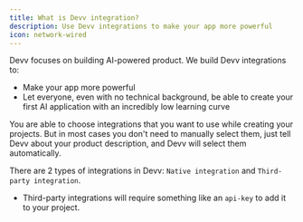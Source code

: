 ```yaml
---
title: What is Devv integration?
description: Use Devv integrations to make your app more powerful
icon: network-wired
---
```


Devv focuses on building AI-powered product. We build Devv integrations to:

-  Make your app more powerful
-  Let everyone, even with no technical background, be able to create your first AI application with an incredibly low learning curve

You are able to choose integrations that you want to use while creating your projects. But in most cases you don't need to manually select them, just tell Devv about your product description, and Devv will select them automatically.

There are 2 types of integrations in Devv: `Native integration` and `Third-party integration`.

-  Third-party integrations will require something like an `api-key` to add it to your project.
